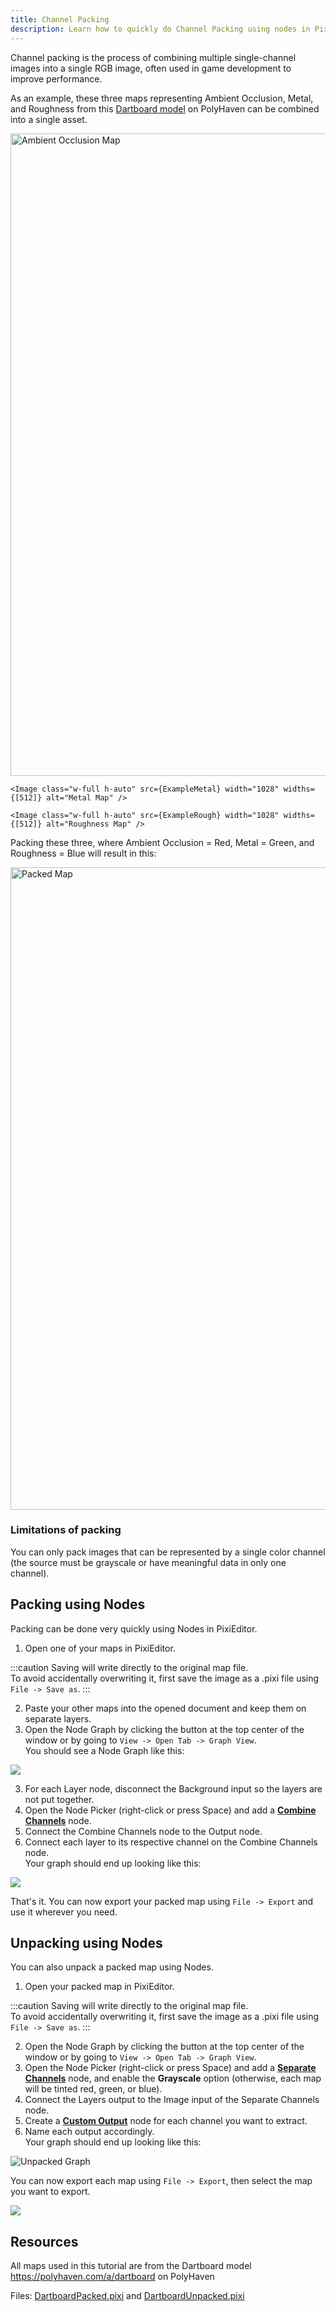 ```yaml
---
title: Channel Packing
description: Learn how to quickly do Channel Packing using nodes in PixiEditor.
---
```


Channel packing is the process of combining multiple single-channel images into a single RGB image, often used in game development to improve performance.

As an example, these three maps representing Ambient Occlusion, Metal, and Roughness from this [Dartboard model](https://polyhaven.com/a/dartboard) on PolyHaven can be combined into a single asset.

<div class="flex not-content">
    <Image class="w-full h-auto" src={ExampleAmbientOcclusion} width="1028" widths={[1028, 512]} alt="Ambient Occlusion Map" />
    
    <Image class="w-full h-auto" src={ExampleMetal} width="1028" widths={[512]} alt="Metal Map" />
    
    <Image class="w-full h-auto" src={ExampleRough} width="1028" widths={[512]} alt="Roughness Map" />
</div>

Packing these three, where Ambient Occlusion = Red, Metal = Green, and Roughness = Blue will result in this:

<Image class="max-w-xs" src={ExamplePacked} width="1028" widths={[512]} alt="Packed Map" />

### Limitations of packing

You can only pack images that can be represented
by a single color channel (the source must be grayscale or have meaningful data in only one channel).

## Packing using Nodes

Packing can be done very quickly using Nodes in PixiEditor.

1. Open one of your maps in PixiEditor.

:::caution
Saving will write directly to the original map file. <br /> To avoid accidentally overwriting it, first save the image as a .pixi file using `File -> Save as`.
:::

2. Paste your other maps into the opened document and keep them on separate layers.
1. Open the Node Graph by clicking the <span class="pixi-icon icon-nodes"/> button at the top center
of the window or by going to `View -> Open Tab -> Graph View`. <br />
You should see a Node Graph like this:

![](./assets/packingBaseGraph.png)

3. For each Layer node, disconnect the Background input so the layers are not put together.
1. Open the Node Picker (right-click or press Space) and add a [<span class="pixi-icon icon-insert-item"/> **Combine Channels**](../../nodes/image/combine-channels) node.
1. Connect the Combine Channels node to the Output node.
1. Connect each layer to its respective channel on the Combine Channels node. <br />
Your graph should end up looking like this:

![](./assets/packingFinalGraph.png)

That's it. You can now export your packed map using `File -> Export` and use it wherever you need.

## Unpacking using Nodes

You can also unpack a packed map using Nodes.

1. Open your packed map in PixiEditor.

:::caution
Saving will write directly to the original map file. <br /> To avoid accidentally overwriting it, first save the image as a .pixi file using `File -> Save as`.
:::

2. Open the Node Graph by clicking the <span class="pixi-icon icon-nodes"/> button at the top center
of the window or by going to `View -> Open Tab -> Graph View`.
1. Open the Node Picker (right-click or press Space) and add a [<span class="pixi-icon icon-take-item"/> **Separate Channels**](../../nodes/image/separate-channels) node, and enable the **Grayscale** option (otherwise, each map will be tinted red, green, or blue).
1. Connect the Layers output to the Image input of the Separate Channels node.
1. Create a [<span class="pixi-icon icon-surveillance"/> **Custom Output**](../../nodes/workspace/custom-output) node for each channel you want to extract.
1. Name each output accordingly. <br />
Your graph should end up looking like this:

<Image class="min-md:max-w-2/3" src={UnpackedGraph} alt="Unpacked Graph" />

You can now export each map using `File -> Export`, then select the map you want to export.

![](./assets/unpackingExportMenu.png)

## Resources

All maps used in this tutorial are from the Dartboard model https://polyhaven.com/a/dartboard on PolyHaven

Files: 
<a href="/docs/resources/DartboardPacked.pixi">DartboardPacked.pixi</a>
and
<a href="/docs/resources/DartboardUnpacked.pixi">DartboardUnpacked.pixi</a>
